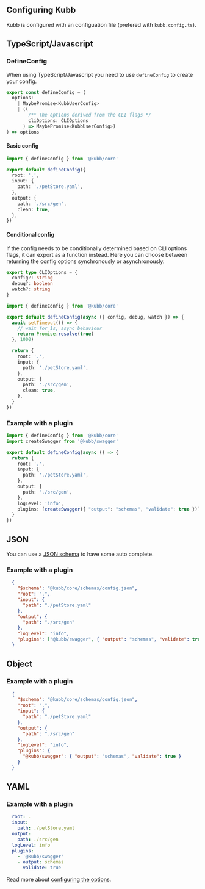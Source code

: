 
## Configuring Kubb
Kubb is configured with an configuation file (prefered with `kubb.config.ts`).

## TypeScript/Javascript

### DefineConfig

When using TypeScript/Javascript you need to use `defineConfig` to create your config.

```typescript filename="Type of defineConfig" copy
export const defineConfig = (
  options:
    | MaybePromise<KubbUserConfig>
    | ((
        /** The options derived from the CLI flags */
        cliOptions: CLIOptions
      ) => MaybePromise<KubbUserConfig>)
) => options
```

#### Basic config

```typescript copy
import { defineConfig } from '@kubb/core'

export default defineConfig({
  root: '.',
  input: {
    path: './petStore.yaml',
  },
  output: {
    path: './src/gen',
    clean: true,
  },
})
```

#### Conditional config

If the config needs to be conditionally determined based on CLI options flags, it can export as a function instead.
Here you can choose between returning the config options synchronously or asynchronously.

``` typescript filename="CLI options flags"
export type CLIOptions = {
  config?: string
  debug?: boolean
  watch?: string
}
```

```typescript copy
import { defineConfig } from '@kubb/core'

export default defineConfig(async ({ config, debug, watch }) => {
  await setTimeout(() => {
    // wait for 1s, async behaviour
    return Promise.resolve(true)
  }, 1000)

  return {
    root: '.',
    input: {
      path: './petStore.yaml',
    },
    output: {
      path: './src/gen',
      clean: true,
    },
  }
})
```

### Example with a plugin

```typescript filename="kubb.config.ts" copy
import { defineConfig } from '@kubb/core'
import createSwagger from '@kubb/swagger'

export default defineConfig(async () => {
  return {
    root: '.',
    input: {
      path: './petStore.yaml',
    },
    output: {
      path: './src/gen',
    },
    logLevel: 'info',
    plugins: [createSwagger({ "output": "schemas", "validate": true })],
  }
})
```

## JSON

You can use a [JSON schema](https://github.com/kubb-project/kubb/blob/main/packages/core/schemas/config.json) to have some auto complete.

### Example with a plugin

```json filename=".kubbrc.json" copy
  {
    "$schema": "@kubb/core/schemas/config.json",
    "root": ".",
    "input": {
      "path": "./petStore.yaml"
    },
    "output": {
      "path": "./src/gen"
    },
    "logLevel": "info",
    "plugins": ["@kubb/swagger", { "output": "schemas", "validate": true }]
  } 
```


## Object

### Example with a plugin

```json filename=".kubbrc.json" copy
  {
    "$schema": "@kubb/core/schemas/config.json",
    "root": ".",
    "input": {
      "path": "./petStore.yaml"
    },
    "output": {
      "path": "./src/gen"
    },
    "logLevel": "info",
    "plugins": {
      "@kubb/swagger": { "output": "schemas", "validate": true }
    }
  } 
```

## YAML

### Example with a plugin

```yaml filename=".kubbrc" copy
  root: .
  input:
    path: ./petStore.yaml
  output:
    path: ./src/gen
  logLevel: info
  plugins:
    - '@kubb/swagger'
    - output: schemas
      validate: true
```

Read more about [configuring the options](/docs/configuration/options).